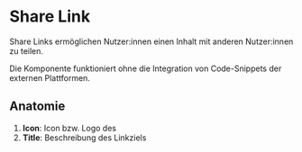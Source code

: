 
# Share Link

Share Links ermöglichen Nutzer:innen einen Inhalt mit anderen Nutzer:innen zu teilen.

Die Komponente funktioniert ohne die Integration von Code-Snippets der externen Plattformen.

<Canvas>
  <Story id="components-navigation-share-links--default" />
</Canvas>

## Anatomie

<!-- Optional: schematische Darstellung -->

1. **Icon**: Icon bzw. Logo des
2. **Title**: Beschreibung des Linkziels

<!--
## Platzierung

Hier kann beschrieben werden, wie Share Links in verschiedenen Kontexten platziert werden.
-->
